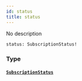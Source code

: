```yaml
---
id: status
title: status
---
```


No description

```graphql
status: SubscriptionStatus!

```

### Type

#### [`SubscriptionStatus`](/graphql/enums/subscription-status)
